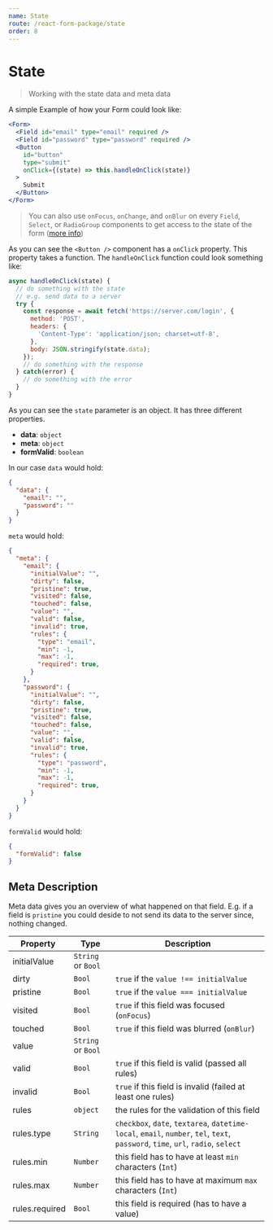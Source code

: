 ```yaml
---
name: State
route: /react-form-package/state
order: 8
---
```


# State

> Working with the state data and meta data

A simple Example of how your Form could look like:

```jsx
<Form>
  <Field id="email" type="email" required />
  <Field id="password" type="password" required />
  <Button
    id="button"
    type="submit"
    onClick={(state) => this.handleOnClick(state)}
  >
    Submit
  </Button>
</Form>
```

> You can also use `onFocus`, `onChange`, and `onBlur` on every `Field`, `Select`, or `RadioGroup` components to get access to the state of the form ([more info](/react-form-package/on-focus-on-change-on-blur))

As you can see the `<Button />` component has a `onClick` property. This property takes a function. The `handleOnClick` function could look something like:

```js
async handleOnClick(state) {
  // do something with the state
  // e.g. send data to a server
  try {
    const response = await fetch('https://server.com/login', {
      method: 'POST',
      headers: {
        'Content-Type': 'application/json; charset=utf-8',
      },
      body: JSON.stringify(state.data);
    });
    // do something with the response
  } catch(error) {
    // do something with the error
  }
}
```

As you can see the `state` parameter is an object. It has three different properties.

* **data**: `object`
* **meta**: `object`
* **formValid**: `boolean`

In our case `data` would hold:

```json
{
  "data": {
    "email": "",
    "password": ""
  }
}
```

`meta` would hold:

```json
{
  "meta": {
    "email": {
      "initialValue": "",
      "dirty": false,
      "pristine": true,
      "visited": false,
      "touched": false,
      "value": "",
      "valid": false,
      "invalid": true,
      "rules": {
        "type": "email",
        "min": -1,
        "max": -1,
        "required": true,
      }
    },
    "password": {
      "initialValue": "",
      "dirty": false,
      "pristine": true,
      "visited": false,
      "touched": false,
      "value": "",
      "valid": false,
      "invalid": true,
      "rules": {
        "type": "password",
        "min": -1,
        "max": -1,
        "required": true,
      }
    }
  }
}
```

`formValid` would hold:

```json
{
  "formValid": false
}
```
## Meta Description

Meta data gives you an overview of what happened on that field. E.g. if a field is `pristine` you could deside to not send its data to the server since, nothing changed.

Property | Type | Description
---|---|---|
initialValue | `String` or `Bool` | 
dirty | `Bool` | `true` if the `value !== initialValue`
pristine | `Bool` | `true` if the `value === initialValue`
visited | `Bool` | `true` if this field was focused (`onFocus`)
touched | `Bool` | `true` if this field was blurred (`onBlur`)
value | `String` or `Bool` |
valid | `Bool` | `true` if this field is valid (passed all rules)
invalid | `Bool` | `true` if this field is invalid (failed at least one rules)
rules | `object` | the rules for the validation of this field
rules.type | `String` | `checkbox`, `date`, `textarea`, `datetime-local`, `email`, `number`, `tel`, `text`, `password`, `time`, `url`, `radio`, `select`
rules.min | `Number` | this field has to have at least `min` characters (`Int`)
rules.max | `Number` | this field has to have at maximum `max` characters (`Int`)
rules.required | `Bool` | this field is required (has to have a value)
